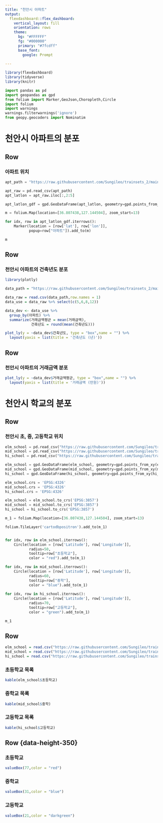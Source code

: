 ```yaml
---
title: "천안시 아파트"
output: 
  flexdashboard::flex_dashboard:
    vertical_layout: fill
    orientation: rows
    theme:
      bg: "#FFFFFF"
      fg: "#000000" 
      primary: "#7fcdff"
      base_font: 
        google: Prompt
        
---
```


```r
library(flexdashboard)
library(tidyverse)
library(knitr)
```

```python
import pandas as pd
import geopandas as gpd
from folium import Marker,GeoJson,Choropleth,Circle
import folium
import warnings 
warnings.filterwarnings('ignore')
from geopy.geocoders import Nominatim

```

천안시 아파트의 분포
======


Row {.sidebar data-width=1410}
-----------
### 아파트 위치
```python
apt_path = "https://raw.githubusercontent.com/Sungileo/trainsets_2/main/apartment_latlon.csv"

apt_raw = pd.read_csv(apt_path)
apt_latlon = apt_raw.iloc[:,2:5]

apt_latlon_gdf = gpd.GeoDataFrame(apt_latlon, geometry=gpd.points_from_xy(apt_latlon['lon'], apt_latlon['lat']))
```
```python
m = folium.Map(location=[36.807438,127.144504], zoom_start=13)

for idx, row in apt_latlon_gdf.iterrows():
    Marker(location = [row['lat'], row['lon']],
           popup=row["아파트"]).add_to(m)
```

```python
m
```


Row {data-height=350}
-----------
### 천안시 아파트의 건축년도 분포
```r
library(plotly)

data_path = "https://raw.githubusercontent.com/Sungileo/trainsets_2/main/%EC%B2%9C%EC%95%88%EC%8B%9C_%EC%95%84%ED%8C%8C%ED%8A%B8_%EB%A7%A4%EB%A7%A4_2018_2023.csv"

data_raw = read.csv(data_path,row.names = 1)
data_use = data_raw %>% select(c(5,6,8,12))

data_dev <- data_use %>% 
  group_by(아파트) %>% 
  summarize(거래금액평균 = mean(거래금액), 
            건축년도 = round(mean(건축년도)))

```

```r
plot_ly(y = ~data_dev$건축년도, type = "box",name = "") %>% 
  layout(yaxis = list(title = '건축년도 (년)'))
```


Row {data-height=350}
-----------
### 천안시 아파트의 거래금액 분포
```r
plot_ly(y = ~data_dev$거래금액평균, type = "box",name = "") %>% 
  layout(yaxis = list(title = '거래금액 (만원)'))
```


천안시 학교의 분포
======


Row {.sidebar data-width=1410}
-----------
### 천안시 초, 중, 고등학교 위치
```python
elm_school = pd.read_csv("https://raw.githubusercontent.com/Sungileo/trainsets_2/main/%EC%B4%88%EB%93%B1%ED%95%99%EA%B5%90%20%EC%9C%84%EA%B2%BD%EB%8F%84.csv")
mid_school = pd.read_csv("https://raw.githubusercontent.com/Sungileo/trainsets_2/main/%EC%A4%91%ED%95%99%EA%B5%90_%EC%9C%84%EA%B2%BD%EB%8F%84.csv")
hi_school = pd.read_csv("https://raw.githubusercontent.com/Sungileo/trainsets_2/main/%EA%B3%A0%EB%93%B1%ED%95%99%EA%B5%90_%EC%9C%84%EA%B2%BD%EB%8F%84.csv")

elm_school = gpd.GeoDataFrame(elm_school, geometry=gpd.points_from_xy(elm_school['Longitude'], elm_school['Latitude']))
mid_school = gpd.GeoDataFrame(mid_school, geometry=gpd.points_from_xy(mid_school['Longitude'], mid_school['Latitude']))
hi_school = gpd.GeoDataFrame(hi_school, geometry=gpd.points_from_xy(hi_school['Longitude'], hi_school['Latitude']))

elm_school.crs = 'EPSG:4326'
mid_school.crs = 'EPSG:4326'
hi_school.crs = 'EPSG:4326'

elm_school = elm_school.to_crs('EPSG:3857')
mid_school = mid_school.to_crs('EPSG:3857')
hi_school = hi_school.to_crs('EPSG:3857')
```

```python
m_1 = folium.Map(location=[36.807438,127.144504], zoom_start=13)

folium.TileLayer('cartodbpositron').add_to(m_1)


for idx, row in elm_school.iterrows():
    Circle(location = [row['Latitude'], row['Longitude']],
           radius=50,
           tooltip=row["초등학교"],
           color = "red").add_to(m_1)

for idx, row in mid_school.iterrows():
    Circle(location = [row['Latitude'], row['Longitude']],
           radius=60,
           tooltip=row["중학"],
           color = "blue").add_to(m_1)
    
for idx, row in hi_school.iterrows():
    Circle(location = [row['Latitude'], row['Longitude']],
           radius=70,
           tooltip=row["고등학교"],
           color = "green").add_to(m_1)

```

```python
m_1
```

Row {.tabset data-height=350}
------
```r
elm_school = read.csv("https://raw.githubusercontent.com/Sungileo/trainsets_2/main/%EC%B4%88%EB%93%B1%ED%95%99%EA%B5%90%20%EC%9C%84%EA%B2%BD%EB%8F%84.csv")
mid_school = read.csv("https://raw.githubusercontent.com/Sungileo/trainsets_2/main/%EC%A4%91%ED%95%99%EA%B5%90_%EC%9C%84%EA%B2%BD%EB%8F%84.csv")
hi_school = read.csv("https://raw.githubusercontent.com/Sungileo/trainsets_2/main/%EA%B3%A0%EB%93%B1%ED%95%99%EA%B5%90_%EC%9C%84%EA%B2%BD%EB%8F%84.csv")
```

### 초등학교 목록
```r
kable(elm_school$초등학교)
```


### 중학교 목록
```r
kable(mid_school$중학)
```

### 고등학교 목록
```r
kable(hi_school$고등학교)
```

Row {data-height-350}
-------

### 초등학교
```r
valueBox(77,color = "red")
```


### 중학교
```r
valueBox(31,color = "blue")
```

### 고등학교
```r
valueBox(21,color = "darkgreen")
```

  

